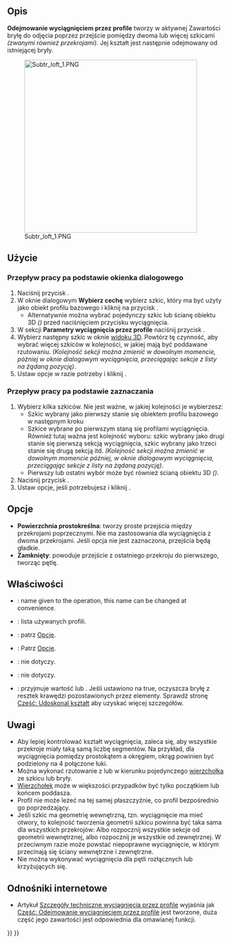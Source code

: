 <languages/>
{{Docnav/pl
|[[PartDesign_Groove/pl|Rowek]]
|[[PartDesign_SubtractivePipe/pl|Odejmowanie wyciągnięciem wzdłuż ścieżki]]
|[[PartDesign_Workbench/pl|środowisko pracy Projekt Części]]
|IconL=PartDesign_Groove.svg
|IconR=PartDesign_SubtractivePipe.svg
|IconC=Workbench_PartDesign.svg
}}

{{GuiCommand/pl
|Name=PartDesign SubtractiveLoft
|Name/pl=Projekt Części: Odejmowanie wyciągnięciem przez profile
|MenuLocation=Projekt Części → Utwórz cechę przez odjęcie → Odejmowanie wyciągnięciem przez profile
|Workbenches=[[PartDesign_Workbench/pl|Projekt Części]]
|Version=0.17
|SeeAlso=[[PartDesign_AdditiveLoft/pl|Wyciągnięcie przez profile]], [[PartDesign_SubtractivePipe/pl|Odejmowanie wyciągnięciem wzdłuż ścieżki]]
}}

<span id="Description"></span>
==Opis==

'''Odejmowanie wyciągnięciem przez profile''' tworzy w aktywnej Zawartości bryłę do odjęcia poprzez przejście pomiędzy dwoma lub więcej szkicami ''(zwanymi również przekrojami)''. Jej kształt jest następnie odejmowany od istniejącej bryły.

[[File:Subtr_loft_1.PNG|400px]]

<span id="Usage"></span>
==Użycie==

<span id="Dialog-based_workflow"></span>
===Przepływ pracy pa podstawie okienka dialogowego===

<div class="mw-translate-fuzzy">
# Naciśnij przycisk {{Button|[[File:PartDesign_SubtractiveLoft.svg|24px]] [[PartDesign_SubtractiveLoft/pl|Odejmowanie wyciągnięciem przez profile]]}}.
# W oknie dialogowym '''Wybierz cechę''' wybierz szkic, który ma być użyty jako obiekt profilu bazowego i kliknij na przycisk {{Button|OK}}.
#* Alternatywnie można wybrać pojedynczy szkic lub ścianę obiektu 3D ''({{Version/pl|0.20}})'' przed naciśnięciem przycisku wyciągnięcia.
# W sekcji '''Parametry wyciągnięcia przez profile''' naciśnij przycisk {{Button|Dodaj sekcję profilu}}.
# Wybierz następny szkic w oknie [[3D_view/pl|widoku 3D]]. Powtórz tę czynność, aby wybrać więcej szkiców w kolejności, w jakiej mają być poddawane rzutowaniu. ''(Kolejność sekcji można zmienić w dowolnym momencie, później w oknie dialogowym wyciągnięcia, przeciągając sekcje z listy na żądaną pozycję)''.
# Ustaw opcje w razie potrzeby i kliknij {{Button|OK}}.
</div>

<span id="Selection-based_workflow"></span>
===Przepływ pracy pa podstawie zaznaczania===

<div class="mw-translate-fuzzy">
# Wybierz kilka szkiców. Nie jest ważne, w jakiej kolejności je wybierzesz:
#* Szkic wybrany jako pierwszy stanie się obiektem profilu bazowego w następnym kroku
#* Szkice wybrane po pierwszym staną się profilami wyciągnięcia. Również tutaj ważna jest kolejność wyboru: szkic wybrany jako drugi stanie się pierwszą sekcją wyciągnięcia, szkic wybrany jako trzeci stanie się drugą sekcją itd. ''(Kolejność sekcji można zmienić w dowolnym momencie później, w oknie dialogowym wyciągnięcia, przeciągając sekcje z listy na żądaną pozycję)''.
#* Pierwszy lub ostatni wybór może być również ścianą obiektu 3D ''({{Version/pl|0.20}})''.
# Naciśnij przycisk {{Button|[[File:PartDesign_SubtractiveLoft.svg|24px]] [[PartDesign_SubtractiveLoft/pl|Odejmowanie wyciągnięciem przez profile]]}}.
# Ustaw opcje, jeśli potrzebujesz i kliknij {{Button|OK}}.
</div>

<span id="Options"></span>
==Opcje==

* '''Powierzchnia prostokreślna''': tworzy proste przejścia między przekrojami poprzecznymi. Nie ma zastosowania dla wyciągnięcia z dwoma przekrojami. Jeśli opcja nie jest zaznaczona, przejścia będą gładkie.
* '''Zamknięty''': powoduje przejście z ostatniego przekroju do pierwszego, tworząc pętlę. {{Version/pl|0.21}}

<span id="Properties"></span>
==Właściwości==

* {{PropertyData|Etykieta}}: name given to the operation, this name can be changed at convenience.
* {{PropertyData|Sekcja}}: lista używanych profili.
* {{PropertyData|Prostokreślny}}: patrz [[#Opcje|Opcje]].
* {{PropertyData|Zamknięty}}: Patrz [[#Opcje|Opcje]].
* {{PropertyData|Płaszczyzna środkowa}}: nie dotyczy.
* {{PropertyData|Odwrócony}}: nie dotyczy.
* {{PropertyData|Udoskonal}}: przyjmuje wartość {{true/pl}} lub {{false/pl}}. Jeśli ustawiono na true, oczyszcza bryłę z resztek krawędzi pozostawionych przez elementy. Sprawdź stronę [[Part_RefineShape/pl|Część: Udoskonal kształt]] aby uzyskać więcej szczegółów.

<span id="Notes"></span>
==Uwagi==

* Aby lepiej kontrolować kształt wyciągnięcia, zaleca się, aby wszystkie przekroje miały taką samą liczbę segmentów. Na przykład, dla wyciągnięcia pomiędzy prostokątem a okręgiem, okrąg powinien być podzielony na 4 połączone łuki.
* Można wykonać rzutowanie z lub w kierunku pojedynczego [[Glossary/pl#V|wierzchołka]] ze szkicu lub bryły. {{Version/pl|0.20}}
* [[Glossary/pl#V|Wierzchołek]] może w większości przypadków być tylko początkiem lub końcem poddasza.
* Profil nie może leżeć na tej samej płaszczyźnie, co profil bezpośrednio go poprzedzający.
* Jeśli szkic ma geometrię wewnętrzną, tzn. wyciągnięcie ma mieć otwory, to kolejność tworzenia geometrii szkicu powinna być taka sama dla wszystkich przekrojów: Albo rozpocznij wszystkie sekcje od geometrii wewnętrznej, albo rozpocznij je wszystkie od zewnętrznej. W przeciwnym razie może powstać niepoprawne wyciągnięcie, w którym przecinają się ściany wewnętrzne i zewnętrzne.
* Nie można wykonywać wyciągnięcia dla pętli rozłącznych lub krzyżujących się.

<span id="Links"></span>
==Odnośniki internetowe==

* Artykuł [[Part Loft_Technical_Details/pl|Szczegóły techniczne wyciągnięcia przez profile]] wyjaśnia jak [[Part_Loft/pl|Część: Odejmowanie wyciągnięciem przez profile]] jest tworzone, duża część jego zawartości jest odpowiednia dla omawianej funkcji.


{{Docnav/pl
|[[PartDesign_Groove/pl|Rowek]]
|[[PartDesign_SubtractivePipe/pl|Odejmowanie wyciągnięciem wzdłuż ścieżki]]
|[[PartDesign_Workbench/pl|środowisko pracy Projekt Części]]
|IconL=PartDesign_Groove.svg
|IconR=PartDesign_SubtractivePipe.svg
|IconC=Workbench_PartDesign.svg
}}

{{PartDesign Tools navi{{#translation:}}}}
{{Userdocnavi{{#translation:}}}}